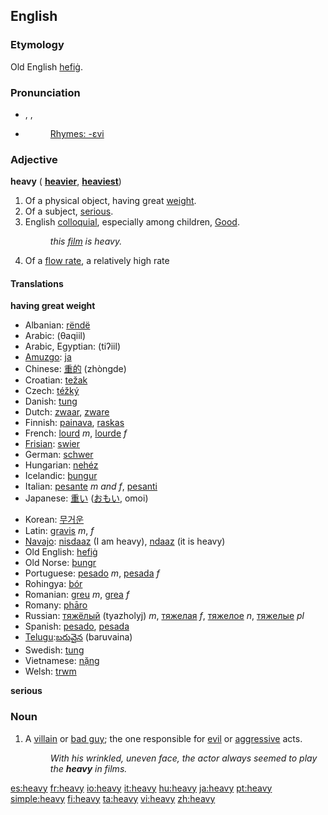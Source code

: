 ==English==

{{rank|company|sweet|duty|614|heavy|single|foot|beauty}}

===Etymology===
Old English [[hefig|hefiġ]].

===Pronunciation===
*{{AHD|hev'i}}, {{IPA|/ˈhɛvi/}}, {{SAMPA|/"hEvi/}}
*{{audio|en-us-heavy.ogg|Audio (US)}}
*:[[Rhymes:English:-ɛvi|Rhymes: -ɛvi]]

===Adjective===
'''heavy''' ({{compar}} '''[[heavier]]''', {{superl}} '''[[heaviest]]''')

#Of a physical object, having great [[weight]].
#Of a subject, [[serious]].
#English [[colloquial]], especially among children, [[Good]]. 
#:''this [[film]] is heavy.''
#Of a [[w:flow rate|flow rate]], a relatively high rate

====Translations====
'''having great weight'''
{{top}}
*Albanian: [[rëndë]]
*Arabic: {{ARchar|[[ثقيل]]}} (θaqiil)
*Arabic, Egyptian: {{ARchar|[[تقيل]]}} (tiʔiil)
*[[Amuzgo]]: [[ja]]
*Chinese: [[重的]] (zhòngde)
*Croatian: [[težak]]
*Czech: [[téžký]]
*Danish: [[tung]]
*Dutch: [[zwaar]], [[zware]]
*Finnish: [[painava]], [[raskas]]
*French: [[lourd]] ''m'', [[lourde]] ''f''
*[[Frisian]]: [[swier]]
*German: [[schwer]]
*Hungarian: [[nehéz]]
*Icelandic: [[þungur]]
*Italian: [[pesante]] ''m and f'', [[pesanti]]
*Japanese: [[重い]] ([[おもい]], omoi)
{{mid}}
*Korean: [[무거운]]
*Latin: [[gravis]] ''m'', ''f''
*[[Navajo]]: [[nisdaaz]] (I am heavy), [[ndaaz]] (it is heavy)
*Old English: [[hefig|hefiġ]]
*Old Norse: [[þungr]]
*Portuguese: [[pesado]] ''m'', [[pesada]] ''f''
*Rohingya: [[bór]]
*Romanian: [[greu]] ''m'', [[grea]] ''f''
*Romany: [[phāro]]
*Russian: [[тяжелый|тяжёлый]] (tyazholyj) ''m'', [[тяжелая]] ''f'', [[тяжелое]] ''n'', [[тяжелые]] ''pl''
*Spanish: [[pesado]], [[pesada]]
*[[Telugu]]:[[బరువైన]] (baruvaina)
*Swedish: [[tung]]
*Vietnamese: [[nặng]]
*Welsh: [[trwm]]
{{bottom}}

'''serious'''
{{top}}
{{mid}}
{{bottom}}

===Noun===
{{en-noun}}
# A [[villain]] or [[bad guy]]; the one responsible for [[evil]] or [[aggressive]] acts.
#:''With his wrinkled, uneven face, the actor always seemed to play the '''heavy''' in films.''

[[es:heavy]]
[[fr:heavy]]
[[io:heavy]]
[[it:heavy]]
[[hu:heavy]]
[[ja:heavy]]
[[pt:heavy]]
[[simple:heavy]]
[[fi:heavy]]
[[ta:heavy]]
[[vi:heavy]]
[[zh:heavy]]